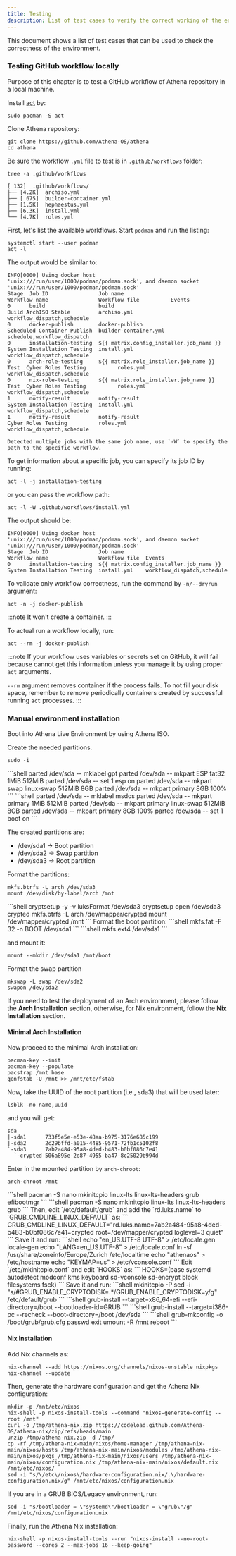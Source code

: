 ```yaml
---
title: Testing
description: List of test cases to verify the correct working of the environment.
---
```



This document shows a list of test cases that can be used to check the correctness of the environment.

### Testing GitHub workflow locally
Purpose of this chapter is to test a GitHub workflow of Athena repository in a local machine.

Install [act](https://archlinux.org/packages/extra/x86_64/act/) by:
```shell
sudo pacman -S act
```

Clone Athena repository:
```shell
git clone https://github.com/Athena-OS/athena
cd athena
```
Be sure the workflow `.yml` file to test is in `.github/workflows` folder:
```shell
tree -a .github/workflows
```
```
[ 132]  .github/workflows/
├── [4.2K]  archiso.yml
├── [ 675]  builder-container.yml
├── [1.5K]  hephaestus.yml
├── [6.3K]  install.yml
└── [4.7K]  roles.yml
```
First, let's list the available workflows. Start `podman` and run the listing:
```shell
systemctl start --user podman
act -l
```
The output would be similar to:
```
INFO[0000] Using docker host 'unix:///run/user/1000/podman/podman.sock', and daemon socket 'unix:///run/user/1000/podman/podman.sock' 
Stage  Job ID                Job name                                    Workflow name                Workflow file          Events                    
0      build                 build                                       Build ArchISO Stable         archiso.yml            workflow_dispatch,schedule
0      docker-publish        docker-publish                              Scheduled Container Publish  builder-container.yml  schedule,workflow_dispatch
0      installation-testing  ${{ matrix.config_installer.job_name }}     System Installation Testing  install.yml            workflow_dispatch,schedule
0      arch-role-testing     ${{ matrix.role_installer.job_name }} Test  Cyber Roles Testing          roles.yml              workflow_dispatch,schedule
0      nix-role-testing      ${{ matrix.role_installer.job_name }} Test  Cyber Roles Testing          roles.yml              workflow_dispatch,schedule
1      notify-result         notify-result                               System Installation Testing  install.yml            workflow_dispatch,schedule
1      notify-result         notify-result                               Cyber Roles Testing          roles.yml              workflow_dispatch,schedule

Detected multiple jobs with the same job name, use `-W` to specify the path to the specific workflow.
```
To get information about a specific job, you can specify its job ID by running:
```shell
act -l -j installation-testing
```
or you can pass the workflow path:
```shell
act -l -W .github/workflows/install.yml
```
The output should be:
```
INFO[0000] Using docker host 'unix:///run/user/1000/podman/podman.sock', and daemon socket 'unix:///run/user/1000/podman/podman.sock' 
Stage  Job ID                Job name                                 Workflow name                Workflow file  Events                    
0      installation-testing  ${{ matrix.config_installer.job_name }}  System Installation Testing  install.yml    workflow_dispatch,schedule
```
To validate only workflow correctness, run the command by `-n/--dryrun` argument:
```shell
act -n -j docker-publish
```
:::note
It won't create a container.
:::

To actual run a workflow locally, run:
```shell
act --rm -j docker-publish
```
:::note
If your workflow uses variables or secrets set on GitHub, it will fail because cannot get this information unless you manage it by using proper `act` arguments.

`--rm` argument removes container if the process fails. To not fill your disk space, remember to remove periodically containers created by successful running `act` processes.
:::

### Manual environment installation
Boot into Athena Live Environment by using Athena ISO.

Create the needed partitions.
```shell
sudo -i
```
<Tabs>
<TabItem label="EFI">
```shell
parted /dev/sda -- mklabel gpt
parted /dev/sda -- mkpart ESP fat32 1MiB 512MiB
parted /dev/sda -- set 1 esp on
parted /dev/sda -- mkpart swap linux-swap 512MiB 8GB
parted /dev/sda -- mkpart primary 8GB 100%
```
</TabItem>
<TabItem label="BIOS/Legacy">
```shell
parted /dev/sda -- mklabel msdos
parted /dev/sda -- mkpart primary 1MiB 512MiB
parted /dev/sda -- mkpart primary linux-swap 512MiB 8GB
parted /dev/sda -- mkpart primary 8GB 100%
parted /dev/sda -- set 1 boot on
```
</TabItem>
</Tabs>

The created partitions are:
* /dev/sda1 -> Boot partition
* /dev/sda2 -> Swap partition
* /dev/sda3 -> Root partition

Format the partitions:
<Tabs>
<TabItem label="Unencrypted">
```shell
mkfs.btrfs -L arch /dev/sda3
mount /dev/disk/by-label/arch /mnt
```
</TabItem>
<TabItem label="Encrypted">
```shell
cryptsetup -y -v luksFormat /dev/sda3
cryptsetup open /dev/sda3 crypted
mkfs.btrfs -L arch /dev/mapper/crypted
mount /dev/mapper/crypted /mnt
```
</TabItem>
</Tabs>
Format the boot partition:
<Tabs>
<TabItem label="EFI">
```shell
mkfs.fat -F 32 -n BOOT /dev/sda1
```
</TabItem>
<TabItem label="BIOS/Legacy">
```shell
mkfs.ext4 /dev/sda1
```
</TabItem>
</Tabs>

and mount it:
```shell
mount --mkdir /dev/sda1 /mnt/boot
```
Format the swap partition
```shell
mkswap -L swap /dev/sda2
swapon /dev/sda2
```
If you need to test the deployment of an Arch environment, please follow the **Arch Installation** section, otherwise, for Nix environment, follow the **Nix Installation** section.

#### Minimal Arch Installation
Now proceed to the minimal Arch installation:
```shell
pacman-key --init
pacman-key --populate
pacstrap /mnt base
genfstab -U /mnt >> /mnt/etc/fstab
```
Now, take the UUID of the root partition (i.e., sda3) that will be used later:
```shell
lsblk -no name,uuid
```
and you will get:
```
sda
|-sda1      733f5e5e-e53e-48aa-b975-3176e685c199
|-sda2      2c29bffd-a015-4485-9571-72fb1c5102f8
`-sda3      7ab2a484-95a8-4ded-b483-b0bf086c7e41
  `-crypted 506a895e-2e87-4955-ba47-8c25029b994d
```
Enter in the mounted partition by `arch-chroot`:
```shell
arch-chroot /mnt
```
<Tabs>
<TabItem label="EFI">
```shell
pacman -S nano mkinitcpio linux-lts linux-lts-headers grub efibootmgr
```
</TabItem>
<TabItem label="BIOS/Legacy">
```shell
pacman -S nano mkinitcpio linux-lts linux-lts-headers grub
```
</TabItem>
</Tabs>
Then, edit `/etc/default/grub` and add the `rd.luks.name` to `GRUB_CMDLINE_LINUX_DEFAULT` as:
```
GRUB_CMDLINE_LINUX_DEFAULT="rd.luks.name=7ab2a484-95a8-4ded-b483-b0bf086c7e41=crypted root=/dev/mapper/crypted loglevel=3 quiet"
```
Save it and run:
```shell
echo "en_US.UTF-8 UTF-8" > /etc/locale.gen
locale-gen
echo "LANG=en_US.UTF-8" > /etc/locale.conf
ln -sf /usr/share/zoneinfo/Europe/Zurich /etc/localtime
echo "athenaos" > /etc/hostname
echo "KEYMAP=us" > /etc/vconsole.conf
```
Edit `/etc/mkinitcpio.conf` and edit `HOOKS` as:
```
HOOKS=(base systemd autodetect modconf kms keyboard sd-vconsole sd-encrypt block filesystems fsck)
```
Save it and run:
```shell
mkinitcpio -P
sed -i "s/#GRUB_ENABLE_CRYPTODISK=.*/GRUB_ENABLE_CRYPTODISK=y/g" /etc/default/grub
```
<Tabs>
<TabItem label="EFI">
```shell
grub-install --target=x86_64-efi --efi-directory=/boot --bootloader-id=GRUB
```
</TabItem>
<TabItem label="BIOS/Legacy">
```shell
grub-install --target=i386-pc --recheck --boot-directory=/boot /dev/sda
```
</TabItem>
</Tabs>
```shell
grub-mkconfig -o /boot/grub/grub.cfg
passwd
exit
umount -R /mnt
reboot
```

#### Nix Installation

Add Nix channels as:
```shell
nix-channel --add https://nixos.org/channels/nixos-unstable nixpkgs
nix-channel --update
```
Then, generate the hardware configuration and get the Athena Nix configuration:
```shell
mkdir -p /mnt/etc/nixos
nix-shell -p nixos-install-tools --command "nixos-generate-config --root /mnt"
curl -o /tmp/athena-nix.zip https://codeload.github.com/Athena-OS/athena-nix/zip/refs/heads/main
unzip /tmp/athena-nix.zip -d /tmp/
cp -rf /tmp/athena-nix-main/nixos/home-manager /tmp/athena-nix-main/nixos/hosts /tmp/athena-nix-main/nixos/modules /tmp/athena-nix-main/nixos/pkgs /tmp/athena-nix-main/nixos/users /tmp/athena-nix-main/nixos/configuration.nix /tmp/athena-nix-main/nixos/default.nix /mnt/etc/nixos/
sed -i "s/\/etc\/nixos\/hardware-configuration.nix/.\/hardware-configuration.nix/g" /mnt/etc/nixos/configuration.nix
```
If you are in a GRUB BIOS/Legacy environment, run:
```shell
sed -i "s/bootloader = \"systemd\"/bootloader = \"grub\"/g" /mnt/etc/nixos/configuration.nix
```
Finally, run the Athena Nix installation:
```shell
nix-shell -p nixos-install-tools --run "nixos-install --no-root-password --cores 2 --max-jobs 16 --keep-going"
```
<ImageComponent />
